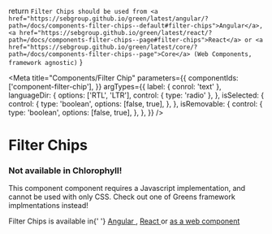 
  return `Filter Chips should be used from <a href="https://sebgroup.github.io/green/latest/angular/?path=/docs/components-filter-chips--default#filter-chips">Angular</a>, <a href="https://sebgroup.github.io/green/latest/react/?path=/docs/components-filter-chips--page#filter-chips">React</a> or <a href="https://sebgroup.github.io/green/latest/core/?path=/docs/components-filter-chips--page">Core</a> (Web Components, framework agnostic)`
}

<Meta
  title="Components/Filter Chip"
  parameters={{
    componentIds: ['component-filter-chip'],
  }}
  argTypes={{
    label: { conrol: 'text' },
    languageDir: {
      options: ['RTL', 'LTR'],
      control: { type: 'radio' },
    },
    isSelected: {
      control: {
        type: 'boolean',
        options: [false, true],
      },
    },
    isRemovable: {
      control: {
        type: 'boolean',
        options: [false, true],
      },
    },
  }}
/>

# Filter Chips

<div role="alert" class="warning mb-7 mt-5 w-100">
  <main>
    <h3>Not available in Chlorophyll!</h3>
    <p>
      This component component requires a Javascript implementation, and cannot
      be used with only CSS. Check out one of Greens framework implmentations
      instead!
    </p>
    <p>
      Filter Chips is available in{' '}
      <a href="https://sebgroup.github.io/green/latest/angular/?path=/docs/components-filter-chips--default#filter-chips">
        Angular
      </a>
      , <a href="https://sebgroup.github.io/green/latest/react/?path=/docs/components-filter-chips--page#filter-chips">
        React
      </a> or <a href="https://sebgroup.github.io/green/latest/core/?path=/docs/components-filter-chips--page">as a web component</a>
    </p>
  </main>
</div>
